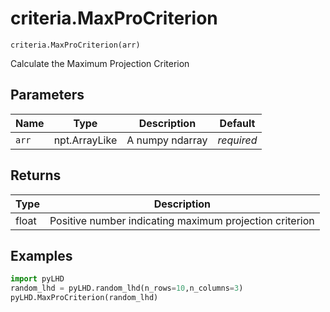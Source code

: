 # criteria.MaxProCriterion { #pyLHD.criteria.MaxProCriterion }

`criteria.MaxProCriterion(arr)`

Calculate the Maximum Projection Criterion

## Parameters

| Name   | Type          | Description     | Default    |
|--------|---------------|-----------------|------------|
| `arr`  | npt.ArrayLike | A numpy ndarray | _required_ |

## Returns

| Type   | Description                                             |
|--------|---------------------------------------------------------|
| float  | Positive number indicating maximum projection criterion |

## Examples



```python
import pyLHD
random_lhd = pyLHD.random_lhd(n_rows=10,n_columns=3)
pyLHD.MaxProCriterion(random_lhd)
```